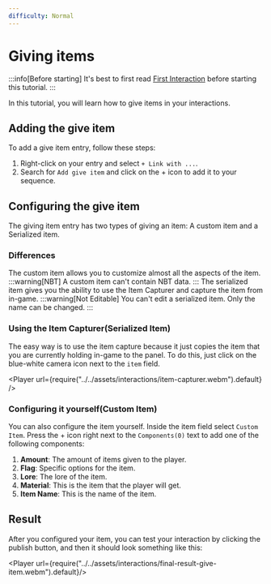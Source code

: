 ```yaml
---
difficulty: Normal
---
```




# Giving items

:::info[Before starting]
It's best to first read [First Interaction](./index.mdx) before starting this tutorial.
:::

In this tutorial, you will learn how to give items in your interactions.

## Adding the give item

To add a give item entry, follow these steps:

1. Right-click on your entry and select `+ Link with ...`.
2. Search for `Add give item` and click on the + icon to add it to your sequence.

<EntrySearch entryName='give_item' />

## Configuring the give item

The giving item entry has two types of giving an item: A custom item and a Serialized item.

### Differences
<Tabs groupId="Differences" queryString>
  <TabItem value="custom-item" label="Custom Item" default>
    The custom item allows you to customize almost all the aspects of the item.
    :::warning[NBT]
    A custom item can't contain NBT data.
    :::
    </TabItem>
    <TabItem value="serialized-item" label="Serialized Item" default>
    The serialized item gives you the ability to use the Item Capturer and capture the item from in-game.
    :::warning[Not Editable]
    You can't edit a serialized item. Only the name can be changed.
    :::
    </TabItem>
</Tabs>

### Using the Item Capturer(Serialized Item)

The easy way is to use the item capture because it just copies the item that you are currently holding in-game to the panel. To do this, just click on the blue-white camera icon next to the `item` field.

<Player url={require("../../assets/interactions/item-capturer.webm").default} />

### Configuring it yourself(Custom Item)

You can also configure the item yourself. Inside the item field select `Custom Item`. Press the + icon right next to the `Components(0)` text to add one of the following components:
1. **Amount**: The amount of items given to the player.
2. **Flag**: Specific options for the item.
3. **Lore**: The lore of the item.
4. **Material**: This is the item that the player will get.
5. **Item Name**: This is the name of the item.

## Result

After you configured your item, you can test your interaction by clicking the publish button, and then it should look something like this:

<Player url={require("../../assets/interactions/final-result-give-item.webm").default}/>
